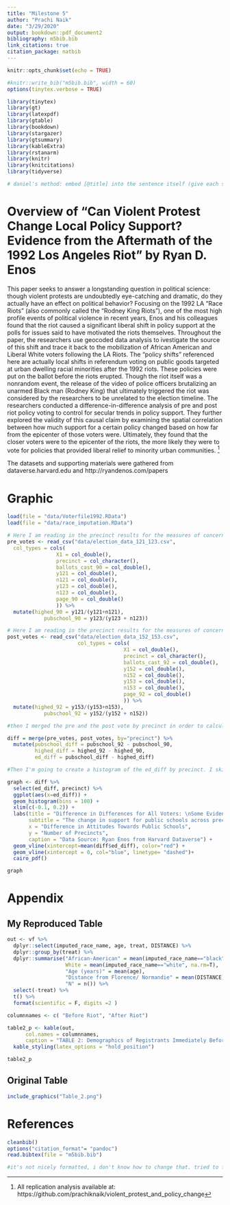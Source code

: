 ```yaml
---
title: "Milestone 5"
author: "Prachi Naik"
date: "3/29/2020"
output: bookdown::pdf_document2
bibliography: m5bib.bib
link_citations: true
citation_package: natbib
---
```


```r
knitr::opts_chunk$set(echo = TRUE)

#knitr::write_bib("m5bib.bib", width = 60)
options(tinytex.verbose = TRUE)

library(tinytex)
library(gt)
library(latexpdf)
library(gtable)
library(bookdown)
library(stargazer)
library(gtsummary)
library(kableExtra)
library(rstanarm)
library(knitr)
library(knitcitations)
library(tidyverse)

# daniel's method: embed [@title] into the sentence itself (give each source a different title in the .bib file and then it will auto populate in the references section. no code chunk under references section. all references need to be tagged. in writing somehwere)
```

# Overview of "Can Violent Protest Change Local Policy Support? Evidence from the Aftermath of the 1992 Los Angeles Riot" by Ryan D. Enos

This paper seeks to answer a longstanding question in political science: though violent protests are undoubtedly eye-catching and dramatic, do they actually have an effect on political behavior? Focusing on the 1992 LA "Race Riots" (also commonly called the "Rodney King Riots"), one of the most high profile events of political violence in recent years, Enos and his colleagues found that the riot caused a significant liberal shift in policy support at the polls for issues said to have motivated the riots themselves. Throughout the paper, the researchers use geocoded data analysis to ivestigate the source of this shift and trace it back to the mobilization of African American and Liberal White voters following the LA Riots. The "policy shifts" referenced here are actually local shifts in referendum voting on public goods targeted at urban dwelling racial minorities after the 1992 riots. These policies were put on the ballot before the riots erupted. Though the riot itself was a nonrandom event, the release of the video of police officers brutalizing an unarmed Black man (Rodney King) that ultimately triggered the riot was considered by the researchers to be unrelated to the election timeline. The researchers conducted a difference-in-difference analysis of pre and post riot policy voting to control for secular trends in policy support. They further explored the validity of this causal claim by examining the spatial correlation between how much support for a certain policy changed based on how far from the epicenter of those voters were. Ultimately, they found that the closer voters were to the epicenter of the riots, the more likely they were to vote for policies that provided liberal relief to minority urban communities. ^[All replication analysis available at: https://github.com/prachiknaik/violent_protest_and_policy_change]

The datasets and supporting materials were gathered from dataverse.harvard.edu and http://ryandenos.com/papers

# Graphic
```r

load(file = "data/Voterfile1992.RData")
load(file = "data/race_imputation.RData") 

# Here I am reading in the precinct results for the measures of concern in the 1990 election prior to the riot. prop 121 refers to the pre-riot attitude towards higher education and prop 123 refers to the pre-riot attitude towards public schools. I added variables to connote attitude and calculated the total percent of yes votes over yes + no votes for each precinct on each proposition. This summarizes atttitude towards those issues
pre_votes <- read_csv("data/election_data_121_123.csv",
  col_types = cols(
                X1 = col_double(),
                precinct = col_character(),
                ballots_cast_90 = col_double(),
                y121 = col_double(),
                n121 = col_double(),
                y123 = col_double(),
                n123 = col_double(),
                page_90 = col_double()
                )) %>% 
  mutate(highed_90 = y121/(y121+n121),
            pubschool_90 = y123/(y123 + n123))

# Here I am reading in the precinct results for the measures of concern in the 1992 election after the riot. prop 153 refers to the post-riot attitude towards higher education and prop 152 refers to the post-riot attitude towards public schools. I added variables to connote attitude and calculated the total percent of yes votes over yes + no votes for each precinct on each proposition. This summarizes atttitude towards those issues
post_votes <- read_csv("data/election_data_152_153.csv",
                       col_types = cols(
                                      X1 = col_double(),
                                      precinct = col_character(),
                                      ballots_cast_92 = col_double(),
                                      y152 = col_double(),
                                      n152 = col_double(),
                                      y153 = col_double(),
                                      n153 = col_double(),
                                      page_92 = col_double()
                                      )) %>% 
  mutate(highed_92 = y153/(y153+n153),
            pubschool_92 = y152/(y152 + n152))

#then I merged the pre and the post vote by precinct in order to calculate a crude difference-in-difference estimate by subtracting pubschool90 from pubschool92 and highed90 from highed92 and then finding the difference

diff = merge(pre_votes, post_votes, by="precinct") %>% 
  mutate(pubschool_diff = pubschool_92 - pubschool_90,
         highed_diff = highed_92 - highed_90,
         ed_diff = pubschool_diff - highed_diff)

#Then I'm going to create a histogram of the ed_diff by precinct. I skipped over so many important steps in cleaning and prepping the data, so I'm not surprised that the result is not what was realized in the paper. The actual results in the paper show that the diff-in-diff estimate for all voters by precinct is 0.05, my red mean life shows a line much less than that, though it IS greater than no impact. 

graph <- diff %>% 
  select(ed_diff, precinct) %>% 
  ggplot(aes(x=ed_diff)) +
  geom_histogram(bins = 100) +
  xlim(c(-0.1, 0.2)) +
  labs(title = "Difference in Differences for All Voters: \nSome Evidence that the Riot  Influenced Political Opinions",
       subtitle = "The change in support for public schools across precincts between 1990 and 1992, \n net the change in support for universities",
       x = "Difference in Attitudes Towards Public Schools",
       y = "Number of Precincts",
       caption = "Data Source: Ryan Enos from Harvard Dataverse") + 
  geom_vline(xintercept=mean(diff$ed_diff), color="red") +
  geom_vline(xintercept = 0, col="blue", linetype= "dashed")+
  cairo_pdf()

graph

```


# Appendix

## My Reproduced Table
```r

out <- vf %>%
  dplyr::select(imputed_race_name, age, treat, DISTANCE) %>%
  dplyr::group_by(treat) %>%
  dplyr::summarise("African-American" = mean(imputed_race_name=="black", na.rm=T),
                   White = mean(imputed_race_name=="white", na.rm=T),
                   "Age (years)" = mean(age),
                   "Distance from Florence/ Normandie" = mean(DISTANCE),
                   "N" = n()) %>% 
  select(-treat) %>% 
  t() %>% 
  format(scientific = F, digits =2 )

columnnames <- c( "Before Riot", "After Riot")

table2_p <- kable(out,
      col.names = columnnames,
      caption = "TABLE 2: Demographics of Registrants Immediately Before and After the Riot") %>% 
  kable_styling(latex_options = "hold_position")

table2_p

```

## Original Table

```r

include_graphics("Table_2.png")

```

# References
```r

cleanbib()
options("citation_format"= "pandoc")
read.bibtex(file = "m5bib.bib")

#it's not nicely formatted, i don't know how to change that. tried to follow Maria Burzillo's lead but I don't know why I am getting the hastags. I don't understand how she did the references even though I looked at her repo!
```


